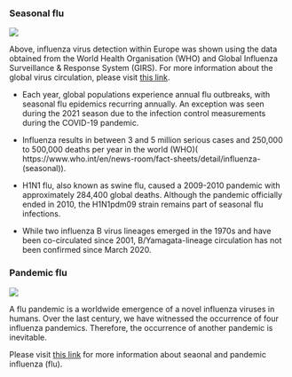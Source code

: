 ### Seasonal flu

![](img/Seasonal influenza medical relevance.png)

Above, influenza virus detection within Europe was shown using the data obtained from the World Health Organisation (WHO) and Global Influenza Surveillance & Response System (GIRS). For more information about the global virus circulation, please visit [this link](https://app.powerbi.com/view?r=eyJrIjoiZTkyODcyOTEtZjA5YS00ZmI0LWFkZGUtODIxNGI5OTE3YjM0IiwidCI6ImY2MTBjMGI3LWJkMjQtNGIzOS04MTBiLTNkYzI4MGFmYjU5MCIsImMiOjh9).

- Each year, global populations experience annual flu outbreaks, with seasonal flu epidemics recurring annually. An exception was seen during the 2021 season due to the infection control measurements during the COVID-19 pandemic.

- Influenza results in between 3 and 5 million serious cases and 250,000 to 500,000 deaths per year in the world (WHO)( https://www.who.int/en/news-room/fact-sheets/detail/influenza-(seasonal)).

- H1N1 flu, also known as swine flu, caused a 2009-2010 pandemic with approximately 284,400 global deaths. Although the pandemic officially ended in 2010, the H1N1pdm09 strain remains part of seasonal flu infections.

- While two influenza B virus lineages emerged in the 1970s and have been co-circulated since 2001, B/Yamagata-lineage circulation has not been confirmed since March 2020.

### Pandemic flu

![](img/4 - Pandemic flu.png)

A flu pandemic is a worldwide emergence of a novel influenza viruses in humans. Over the last century, we have witnessed the occurrence of four influenza pandemics. Therefore, the occurrence of another pandemic is inevitable.

Please visit [this link](https://www.cdc.gov/flu/pdf/freeresources/seasonal-flu-vs-pandemic-flu-update.pdf) for more information about seaonal and pandemic influenza (flu). 


